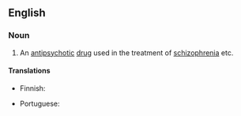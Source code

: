 ==English==

===Noun===
{{wikipedia}}
{{en-noun|-}}

# {{lb|en|pharmaceutical drug}} An [[antipsychotic]] [[drug]] used in the treatment of [[schizophrenia]] etc.

====Translations====
{{trans-top|drug}}
* Finnish: {{t|fi|aripipratsoli}}
{{trans-mid}}
* Portuguese: {{t|pt|aripiprazol|m}}
{{trans-bottom}}
